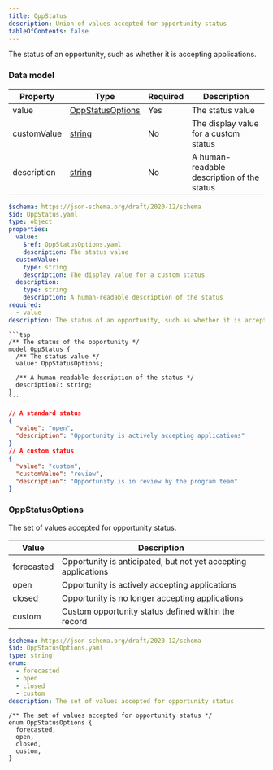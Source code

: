 ```yaml
---
title: OppStatus
description: Union of values accepted for opportunity status
tableOfContents: false
---
```



The status of an opportunity, such as whether it is accepting applications.

### Data model

<Tabs>
  <TabItem label="Table">

| Property    | Type                                    | Required | Description                                |
| ----------- | --------------------------------------- | -------- | ------------------------------------------ |
| value       | [OppStatusOptions](#oppstatusoptions)   | Yes      | The status value                           |
| customValue | [string](/protocol/types/string#string) | No       | The display value for a custom status      |
| description | [string](/protocol/types/string#string) | No       | A human-readable description of the status |

  </TabItem>

  <TabItem label="JSON Schema">

```yaml
$schema: https://json-schema.org/draft/2020-12/schema
$id: OppStatus.yaml
type: object
properties:
  value:
    $ref: OppStatusOptions.yaml
    description: The status value
  customValue:
    type: string
    description: The display value for a custom status
  description:
    type: string
    description: A human-readable description of the status
required:
  - value
description: The status of an opportunity, such as whether it is accepting applications
```

  </TabItem>

  <TabItem label="TypeSpec">

    ```tsp
    /** The status of the opportunity */
    model OppStatus {
      /** The status value */
      value: OppStatusOptions;

      /** A human-readable description of the status */
      description?: string;
    }
    ```

  </TabItem>

  <TabItem label="Example">

```json
// A standard status
{
  "value": "open",
  "description": "Opportunity is actively accepting applications"
}
// A custom status
{
  "value": "custom",
  "customValue": "review",
  "description": "Opportunity is in review by the program team"
}
```

  </TabItem>
</Tabs>

### OppStatusOptions

The set of values accepted for opportunity status.

<Tabs>
  <TabItem label="Options">

| Value      | Description                                                    |
| ---------- | -------------------------------------------------------------- |
| forecasted | Opportunity is anticipated, but not yet accepting applications |
| open       | Opportunity is actively accepting applications                 |
| closed     | Opportunity is no longer accepting applications                |
| custom     | Custom opportunity status defined within the record            |

  </TabItem>

  <TabItem label="JSON Schema">

```yaml
$schema: https://json-schema.org/draft/2020-12/schema
$id: OppStatusOptions.yaml
type: string
enum:
  - forecasted
  - open
  - closed
  - custom
description: The set of values accepted for opportunity status
```

  </TabItem>

  <TabItem label="TypeSpec">

```tsp
/** The set of values accepted for opportunity status */
enum OppStatusOptions {
  forecasted,
  open,
  closed,
  custom,
}
```

  </TabItem>
</Tabs>
